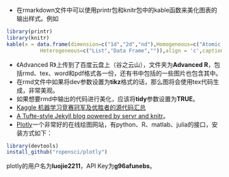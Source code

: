 + 在rmarkdown文件中可以使用printr包和knitr包中的kable函数来美化图表的输出样式。例如   
```r
library(printr)
library(knitr)
kable(x = data.frame(dimension=c("1d","2d","nd"),Homogeneous=c("Atomic vector","Matrix","Array"),
           Heterogeneous=c("List","Data Frame","")),align = 'c',caption = 'data structures')
```

+ 《Advanced R》上传到了百度云盘上（谷之云山），文件夹为**Advanced R**，包括rmd、tex、word和pdf格式各一份，还有书中包括的一些图片也包含其中。
+ 在rmd文件中如果将dev参数设置为**tikz**格式的话，那么图将会使用tex代码生成，非常美观。
+ 如果想要rmd中输出的代码进行美化，应该将**tidy**参数设置为**TRUE**。
+ [Kaggle 机器学习竞赛冠军及优胜者的源代码汇总](http://suanfazu.com/t/kaggle-ji-qi-xue-xi-jing-sai-guan-jun-ji-you-sheng-zhe-de-yuan-dai-ma-hui-zong/230)
+ [A Tufte-style Jekyll blog powered by servr and knitr](http://cpsievert.github.io/knitr-jekyll/2015/04/jekyll-tufte-servr.html)。
+ [Plotly](https://plot.ly/feed/)一个非常好的在线绘图网站，有python、R、matlab、julia的接口，安装方式如下：
```r
library(devtools)
install_github("ropensci/plotly")
```
plotly的用户名为**luojie2211**，API Key为**g96afunebs**。
